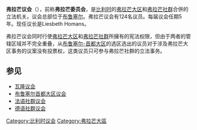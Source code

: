 {{noteTA
|G1=比利時地名
}}
{{Infobox legislature
| name           = 弗拉芒议会
| native_name    = {{lang|nl|Vlaams Parlement}}
| house_type     = [[一院制|一院制]]
| leader1_type   = 議長
| leader1        = {{le|Liesbeth Homans}}
| party1         = 
| election1      = 2019年
| members        = 124名<br>[[弗拉芒大區|弗拉芒大區]]118名<br>[[布魯塞爾-首都大區|布魯塞爾-首都大區]]6名 
| structure1 = Belgium Flanders Flemish Government 2019.svg
| structure1_res = 250px
| political_groups1 =
執政黨（69）
*{{colorbox|#FFF200}} [[新弗拉芒人聯盟|新弗拉芒人聯盟]]（35）
*{{colorbox|#FF8C00}} [[基督教民主和弗拉芒|基督教民主和弗拉芒]]（19）
*{{colorbox|#1787FF}} [[開放弗拉芒自由民主黨|開放弗拉芒自由民主黨]]（15）
在野黨 （55）
*{{colorbox|#755400}} [[弗拉芒利益|弗拉芒利益]]（23）
*{{colorbox|#16BF00}} [[綠黨_(比利時)|綠黨]]（14）
*{{colorbox|#B51212}} [[前進_(比利時)|前進]]（13）
*{{colorbox|#FF0000}} [[比利時工人黨|比利時工人黨]]（4）
*{{colorbox|#000000}} [[無黨籍|無黨籍]]（1）
| term_length    = 5年
| last_election1 = 2019年
| next_election1 = 2024年
| session_room   = Brussels - Vlaams Parlement.jpg
| session_res    = 250px
| meeting_place  = [[布鲁塞尔|布鲁塞尔]]弗拉芒议会大樓
| website        = http://www.vlaamsparlement.be/
}}
'''弗拉芒议会'''（{{lang-nl|Vlaams Parlement}}），前称'''弗拉芒委员会'''，是[[比利时|比利时]]的[[弗拉芒大区|弗拉芒大区]]和[[弗拉芒社群|弗拉芒社群]]合併的立法机关。议会总部位于[[布鲁塞尔|布鲁塞尔]]。弗拉芒议会有124名议员。每届议会任期5年。现任议长是Liesbeth Homans。

弗拉芒议会同时行使[[弗拉芒大区|弗拉芒大区]]和[[弗拉芒社群|弗拉芒社群]]所擁有的宪法权限，但由于两者的管辖区域并不完全重叠，从[[布鲁塞尔-首都大区|布鲁塞尔-首都大区]]的选区选出的议员对于涉及弗拉芒大区事务的议案没有投票权，这类议员只可参与弗拉芒社群的立法事务。

==参见==
*[[瓦隆议会|瓦隆议会]]
*[[布鲁塞尔首都大区议会|布鲁塞尔首都大区议会]]
*[[法语社群议会|法语社群议会]]
*[[德语社群议会|德语社群议会]]

{{比利时政府}}
[[Category:比利时议会|Category:比利时议会]]
[[Category:弗拉芒大區|Category:弗拉芒大區]]